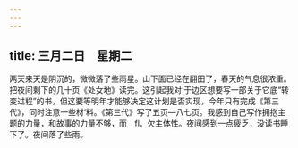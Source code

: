 ```yaml
---
---
---
```

title: 三月二日　星期二
---




两天来天是阴沉的，微微落了些雨星。山下面已经在翻田了，春天的气息很浓重。把夜间剩下的几十页《处女地》读完。这引起我对‘于边区想要写一部关于它底“转变过程”的书，但这要等明年才能够决定这计划是否实现，今年只有完成《第三代》，同时注意一些材‘料。《第三代》写了五页―八七页。我感到自己写作拥抱主题的力量，和故事的力量不够，而＿fl．欠主体性。夜间感到一点疲乏，没读书睡下了。夜间落了些雨。